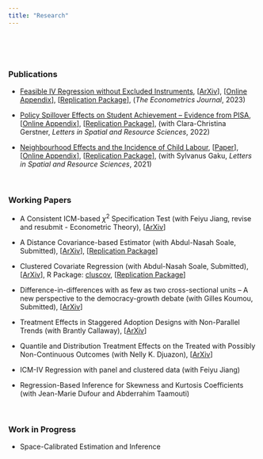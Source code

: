 ```yaml
---
title: "Research"
---
```


<br>

<!--# ****-->

<br>

### **Publications**

-   [Feasible IV Regression without Excluded Instruments](https://academic.oup.com/ectj/advance-article-abstract/doi/10.1093/ectj/utac032/6888009?redirectedFrom=fulltext), [[ArXiv](https://arxiv.org/pdf/2103.09621.pdf?)], [<a href="Tsyawo_2022_online_appendix.pdf#" class="download" title="Download">Online Appendix</a>], [<a href="Replication_package_Tsyawo_2022.zip#" class="download" title=" ">Replication Package</a>], (*The Econometrics Journal*, 2023)

-   [Policy Spillover Effects on Student Achievement – Evidence from PISA](https://link.springer.com/article/10.1007/s12076-022-00310-y), [<a href="Gerstner_Tsyawo_Full_Online_Appendix.pdf#" class="download" title="Download">Online Appendix</a>], [<a href="Gerstner&Tsyawo_2022_Code.zip#" class="download" title=" ">Replication Package</a>], (with Clara-Christina Gerstner, *Letters in Spatial and Resource Sciences*, 2022)

-   [Neighbourhood Effects and the Incidence of Child Labour](https://link.springer.com/article/10.1007/s12076-021-00276-3), [<a href="Gaku&Tsyawo_2020_11.pdf#" class="download" title="Download">Paper</a>], [<a href="Gaku&Tsyawo_2020_11_Online_Appendix.pdf#" class="download" title="Download">Online Appendix</a>], [<a href="Gaku&Tsyawo_2021_Code_Final.zip#" class="download" title=" ">Replication Package</a>], (with Sylvanus Gaku, *Letters in Spatial and Resource Sciences*, 2021)

<br>

### **Working Papers**

-   A Consistent ICM-based $\chi^2$ Specification Test (with Feiyu Jiang, revise and resubmit - Econometric Theory), [[ArXiv](https://arxiv.org/pdf/2208.13370.pdf)]

-   A Distance Covariance-based Estimator (with Abdul-Nasah Soale, Submitted), [[ArXiv](https://arxiv.org/pdf/2102.07008.pdf)], [<a href="dCov_Replication_Package.zip#" class="download" title=" ">Replication Package</a>]

-   Clustered Covariate Regression (with Abdul-Nasah Soale, Submitted), [[ArXiv](https://arxiv.org/pdf/2302.09255.pdf)], R Package: [cluscov](https://estsyawo.github.io/cluscov/), [<a href="CCR_Replication_Package.zip#" class="download" title=" ">Replication Package</a>]

-   Difference-in-differences with as few as two cross-sectional units – A new perspective to the democracy-growth debate (with Gilles Koumou, Submitted), [[ArXiv](https://arxiv.org/pdf/2408.13047)]

<!--
<a href="Tsyawo_JMP.pdf#" class="download" title="Download JMP as PDF">Job Market Paper</a>
-->

-   Treatment Effects in Staggered Adoption Designs with Non-Parallel Trends (with Brantly Callaway), [[ArXiv](https://arxiv.org/pdf/2308.02899.pdf)]

-   Quantile and Distribution Treatment Effects on the Treated with Possibly Non-Continuous Outcomes (with Nelly K. Djuazon), [[ArXiv](https://arxiv.org/pdf/2408.07842)]

-   ICM-IV Regression with panel and clustered data (with Feiyu Jiang)

-   Regression-Based Inference for Skewness and Kurtosis Coefficients (with Jean-Marie Dufour and Abderrahim Taamouti)

```{=html}
<!--

* [R&D spillover effects on firm innovation - Estimating the spatial matrix from panel data](https://estsyawo.github.io/Tsyawo_JMP.pdf#)
  + R Package: [RpacSPD](https://estsyawo.github.io/RpacSPD/)  

* Bayesian Distribution Regression (with Weige Huang), [[SSRN](https://papers.ssrn.com/sol3/papers.cfm?abstract_id=3048658)]
  + R Package: [bayesdistreg](https://estsyawo.github.io/bayesdistreg/index.html)

<br>


* [Recovering Distributions for the Estimation of Treatment Effects Under Partly Unobserved Treatment with Repeated Cross-Sections](https://papers.ssrn.com/sol3/papers.cfm?abstract_id=3194286) (status: working paper)

<!-- Commented out: -->
```
```{=html}
<!--
* <a href="Huang&Tsyawo2018_4.pdf#" class="download" title=" ">Bayesian Distribution Regression</a> [[Submitted]](with Weige Huang)
-->
```
<br>

### **Work in Progress**

-   Space-Calibrated Estimation and Inference

```{=html}
<!--
-   Credit constraints and agricultural performance: Evidence from Nigeria (with Mahmoudou Alioum and Al-Mouksit Akim)
-->
```
